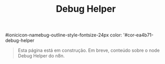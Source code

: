 ﻿---
title: Debug Helper
sidebar_position: 1
description: Página em construção.
---

#ionicicon-namebug-outline-style-fontsize-24px color: '#cor-ea4b71-debug-helper

> Esta página está em construção. Em breve, conteúdo sobre o node Debug Helper do n8n.

